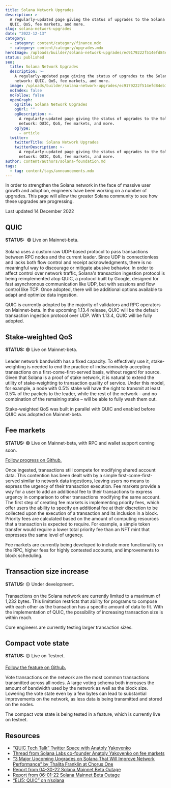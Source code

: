 ```yaml
---
title: Solana Network Upgrades
description: >-
  A regularly-updated page giving the status of upgrades to the Solana network:
  QUIC, QoS, fee markets, and more.
slug: solana-network-upgrades
date: "2022-12-13"
category:
  - category: content/category/finance.mdx
  - category: content/category/upgrades.mdx
heroImage: /uploads/builder/solana-network-upgrades/ec9179222f514efd84eb1643f68f42b3.png
status: published
seo:
  title: Solana Network Upgrades
  description: >-
    A regularly-updated page giving the status of upgrades to the Solana
    network: QUIC, QoS, fee markets, and more.
  image: /uploads/builder/solana-network-upgrades/ec9179222f514efd84eb1643f68f42b3.png
  noIndex: false
  noFollow: false
  openGraph:
    ogTitle: Solana Network Upgrades
    ogUrl: ""
    ogDescription: >-
      A regularly-updated page giving the status of upgrades to the Solana
      network: QUIC, QoS, fee markets, and more.
    ogType:
      - article
  twitter:
    twitterTitle: Solana Network Upgrades
    twitterDescription: >-
      A regularly-updated page giving the status of upgrades to the Solana
      network: QUIC, QoS, fee markets, and more.
author: content/authors/solana-foundation.md
tags:
  - tag: content/tags/announcements.mdx
---
```


In order to strengthen the Solana network in the face of massive user growth and adoption, engineers have been working on a number of upgrades. This page will allow the greater Solana community to see how these upgrades are progressing.

Last updated 14 December 2022

## **QUIC**

**STATUS:**  🟢 Live on Mainnet-beta.

Solana uses a custom raw UDP-based protocol to pass transactions between RPC nodes and the current leader. Since UDP is connectionless and lacks both flow control and receipt acknowledgments, there is no meaningful way to discourage or mitigate abusive behavior. In order to affect control over network traffic, Solana's transaction ingestion protocol is being reimplemented atop QUIC, a protocol built by Google, designed for fast asynchronous communication like UDP, but with sessions and flow control like TCP. Once adopted, there will be additional options available to adapt and optimize data ingestion.

QUIC is currently adopted by the majority of validators and RPC operators on Mainnet-beta. In the upcoming 1.13.4 release, QUIC will be the default transaction ingestion protocol over UDP. With 1.13.4, QUIC will be fully adopted.

## **Stake-weighted QoS**

**STATUS:** 🟢 Live on Mainnet-beta.

Leader network bandwidth has a fixed capacity. To effectively use it, stake-weighting is needed to end the practice of indiscriminately accepting transactions on a first-come-first-served basis, without regard for source. Given that Solana is a proof of stake network, it is natural to extend the utility of stake-weighting to transaction quality of service. Under this model, for example, a node with 0.5% stake will have the right to transmit at least 0.5% of the packets to the leader, while the rest of the network – and no combination of the remaining stake – will be able to fully wash them out.

Stake-weighted QoS was built in parallel with QUIC and enabled before QUIC was adopted on Mainnet-beta.

## **Fee markets**

**STATUS:** 🟢 Live on Mainnet-beta, with RPC and wallet support coming soon.

[Follow progress on Github.](https://github.com/solana-labs/solana/pull/25406?ref=solana.ghost.io)

Once ingested, transactions still compete for modifying shared account data. This contention has been dealt with by a simple first-come-first-served similar to network data ingestions, leaving users no means to express the urgency of their transaction execution. Fee markets provide a way for a user to add an additional fee to their transactions to express urgency in comparison to other transactions modifying the same account. The first step of creating fee markets is implementing priority fees, which offer users the ability to specify an additional fee at their discretion to be collected upon the execution of a transaction and its inclusion in a block. Priority fees are calculated based on the amount of computing resources that a transaction is expected to require. For example, a simple token transfer would require a lower total priority fee than an NFT mint that expresses the same level of urgency.

Fee markets are currently being developed to include more functionality on the RPC, higher fees for highly contested accounts, and improvements to block scheduling.

## **Transaction size increase**

**STATUS:** 🟡 Under development.

Transactions on the Solana network are currently limited to a maximum of 1,232 bytes. This limitation restricts that ability for programs to compose with each other as the transaction has a specific amount of data to fit. With the implementation of QUIC, the possibility of increasing transaction size is within reach.

Core engineers are currently testing larger transaction sizes.

## **Compact vote state**

**STATUS:** 🟡 Live on Testnet.

[Follow the feature on Github.](https://github.com/solana-labs/solana/issues/26617?ref=solana.ghost.io)

Vote transactions on the network are the most common transactions transmitted across all nodes. A large voting schema both increases the amount of bandwidth used by the network as well as the block size. Lowering the vote state even by a few bytes can lead to substantial improvements on the network, as less data is being transmitted and stored on the nodes.

The compact vote state is being tested in a feature, which is currently live on testnet.

## **Resources**

- [“QUIC Tech Talk” Twitter Space with Anatoly Yakovenko](https://drive.google.com/file/d/1eWGRkk8OtfNK_ek-wweOxYzfdtOb7w8m/view?usp=sharing&ref=solana.ghost.io)
- [Thread from Solana Labs co-founder Anatoly Yakovenko on fee markets](https://twitter.com/aeyakovenko/status/1537270721570824192?ref=solana.ghost.io)
- [“3 Major Upcoming Upgrades on Solana That Will Improve Network Performance” by Thalita Franklin at Chorus One](https://medium.com/chorus-one/how-will-solana-improve-its-stability-6d4b0ba41866?ref=solana.ghost.io)
- [Report from 04-30-22 Solana Mainnet Beta Outage](https://solana.com/news/04-30-22-solana-mainnet-beta-outage-report-mitigation?ref=solana.ghost.io)
- [Report from 06-01-22 Solana Mainnet Beta Outage](https://solana.com/news/06-01-22-solana-mainnet-beta-outage-report-2?ref=solana.ghost.io)
- [“ELI5: QUIC” on r/solana](https://www.reddit.com/r/solana/comments/tbhyqi/eli5_quic/?ref=solana.ghost.io)
